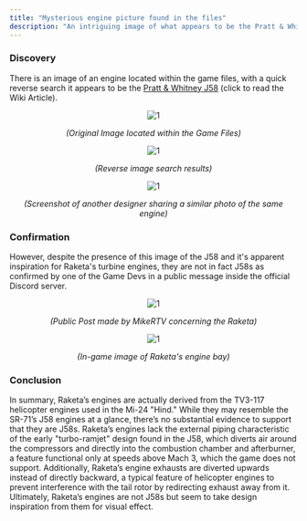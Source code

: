 ```yaml
---
title: "Mysterious engine picture found in the files"
description: "An intriguing image of what appears to be the Pratt & Whitney J58 engine was found in the game files, leading to speculation about its connection to the in-game engine design of Raketa"
---
```


### Discovery

There is an image of an engine located within the game files, with a quick reverse search it appears to be the [Pratt & Whitney J58](https://en.wikipedia.org/wiki/Pratt_%26_Whitney_J58) (click to read the Wiki Article).

<div align="center">

![1](https://raw.githubusercontent.com/ThatSINEWAVE/pcw-bughunters/refs/heads/main/images/datamining/Engine%20Image/engine03_am31cac39a2c79b51fc7e95c7d0933d26b.png)

*(Original Image located within the Game Files)*

</div>

<div align="center">

![1](https://raw.githubusercontent.com/ThatSINEWAVE/pcw-bughunters/refs/heads/main/images/datamining/Engine%20Image/reverse_search.png)

*(Reverse image search results)*

</div>

<div align="center">

![1](https://raw.githubusercontent.com/ThatSINEWAVE/pcw-bughunters/refs/heads/main/images/datamining/Engine%20Image/Reference.png)

*(Screenshot of another designer sharing a similar photo of the same engine)*

</div>

### Confirmation

However, despite the presence of this image of the J58 and it's apparent inspiration for Raketa's turbine engines, they are not in fact J58s as confirmed by one of the Game Devs in a public message inside the official Discord server.

<div align="center">

![1](https://raw.githubusercontent.com/ThatSINEWAVE/pcw-bughunters/refs/heads/main/images/datamining/Engine%20Image/MikeRTV.png)

*(Public Post made by MikeRTV concerning the Raketa)*

</div>

<div align="center">

![1](https://raw.githubusercontent.com/ThatSINEWAVE/pcw-bughunters/refs/heads/main/images/datamining/Engine%20Image/raketa.png)

*(In-game image of Raketa's engine bay)*

</div>

### Conclusion

In summary, Raketa’s engines are actually derived from the TV3-117 helicopter engines used in the Mi-24 "Hind." While they may resemble the SR-71’s J58 engines at a glance, there’s no substantial evidence to support that they are J58s. Raketa’s engines lack the external piping characteristic of the early "turbo-ramjet" design found in the J58, which diverts air around the compressors and directly into the combustion chamber and afterburner, a feature functional only at speeds above Mach 3, which the game does not support.
Additionally, Raketa’s engine exhausts are diverted upwards instead of directly backward, a typical feature of helicopter engines to prevent interference with the tail rotor by redirecting exhaust away from it. Ultimately, Raketa’s engines are not J58s but seem to take design inspiration from them for visual effect.